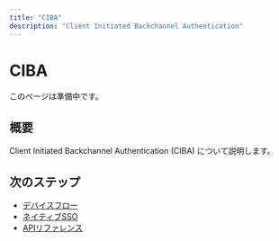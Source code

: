 ```yaml
---
title: "CIBA"
description: "Client Initiated Backchannel Authentication"
---
```


# CIBA

このページは準備中です。

## 概要

Client Initiated Backchannel Authentication (CIBA) について説明します。

## 次のステップ

- [デバイスフロー](/ja/flows/device-flow)
- [ネイティブSSO](/ja/flows/native-sso)
- [APIリファレンス](/ja/api-reference)
